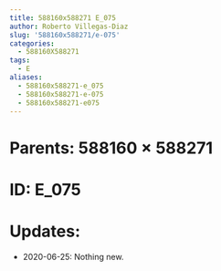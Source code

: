 ```yaml
---
title: 588160x588271 E_075
author: Roberto Villegas-Diaz
slug: '588160x588271/e-075'
categories:
  - 588160X588271
tags:
  - E
aliases:
  - 588160x588271-e_075
  - 588160x588271-e-075
  - 588160x588271-e075
---
```


# **Parents**: 588160 $\times$ 588271
# **ID**: E_075
# **Updates**: 
 - 2020-06-25: Nothing new.
